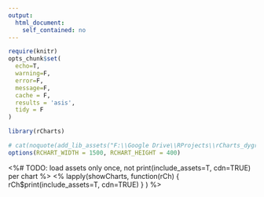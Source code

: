 ```yaml
---
output:
  html_document:
    self_contained: no
---
```

```r
require(knitr)
opts_chunk$set(
  echo=T,
  warning=F,
  error=F, 
  message=F,
  cache = F,
  results = 'asis',
  tidy = F
)

library(rCharts)

```

```r
# cat(noquote(add_lib_assets("F:\\Google Drive\\RProjects\\rCharts_dygraphs", cdn=TRUE)))
options(RCHART_WIDTH = 1500, RCHART_HEIGHT = 400)
```

<script>
var blockRedraw = false;
var gs = [];
</script>

<%# TODO: load assets only once, not print(include_assets=T, cdn=TRUE) per chart %>
<% lapply(showCharts, function(rCh) { rCh$print(include_assets=T, cdn=TRUE) } ) %>

